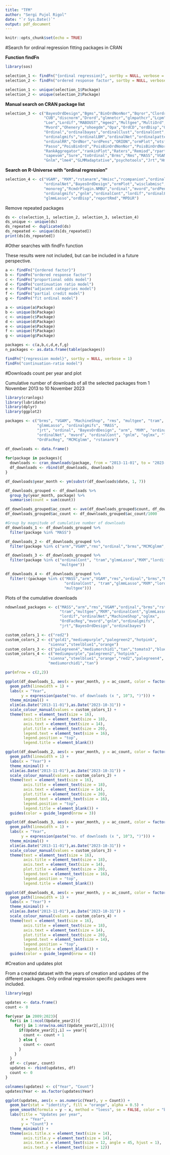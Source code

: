 ---
title: "TFM"
author: "Sergi Pujol Rigol"
date: "`r Sys.Date()`"
output: pdf_document
---

```{r, include=FALSE}
knitr::opts_chunk$set(echo = TRUE)
```

#Search for ordinal regression fitting packages in CRAN 

**Function findFn**

```{r}
library(sos)

selection_1 <- findFn("{ordinal regression}", sortby = NULL, verbose = 1)
selection_2 <- findFn("ordered response factor", sortby = NULL, verbose = 1)

selection_1 <- unique(selection_1$Package)
selection_2 <- unique(selection_2$Package)
```

**Manual search on CRAN package list**

```{r}
selection_3 <- c("BayesOrdDesign","Bgms","BinOrdNonNor","Bqror","Clordr","Crov",
                 "CUB","discnorm","Drord","glmnetcr","glmpathcr","Lcpm","Lmmot",
                 "Loe","Lordif","MABOUST","mgee2","Multgee","MultiOrd","MultOrdRS",
                 "Mvord","Ohenery","ohoegdm","Opa","OrdCD","ordDisp","Ordgam",
                 "Ordinal","ordinalbayes","ordinalClust","ordinalCont","ordinalForest",
                 "ordinalgmifs","ordinalLBM","ordinalNet","ordinalpattern",
                 "ordinalRR","OrdNor","ordPens","ORION","ormPlot","otsfeatures",
                 "Passo","PoisBinOrd","PoisBinOrdNonNor","PoisBinOrdNor",
                 "RankAggregator","rankinPlot","Raters","Remiod","rpartScore",
                 "sapevom","Sure","toOrdinal","Brms","Rms","MASS","VGAM","MXM",
                 "Gnlm","lme4","GLMMadaptative","psychotools","Jrt","Hmisc","Splus2R")
```

**Search on R-Universe with "ordinal regression"**

```{r}
selection_4 <- c("VGAM", "MXM","rstanarm","Hmisc","rcompanion","ordinalbayes",
                 "ordinalNet","BayesOrdDesign","ormPlot","wisclabmisc",
                 "monoreg","RcmdrPlugin.NMBU","ordinal","mvord","ordPens",
                 "ordinalgmifs","gnlm","ordinalCont","lordif","ordinalForest",
                 "glmmLasso","ordDisp","reportRmd","MPDiR")
```

Remove repeated packages

```{r}
ds <- c(selection_1, selection_2, selection_3, selection_4)
ds_unique <- unique(ds)
ds_repeated <- duplicated(ds)
ds_repeated <- unique(ds[ds_repeated])
print(ds[ds_repeated])
```

#Other searches with findFn function

These results were not included, but can be included in a future perspective.

```{r}
a <- findFn("{ordered factor}")
b <- findFn("ordered response factor")
c <- findFn("proportional odds model")
d <- findFn("continuation ratio model")
e <- findFn("adjacent categories model")
f <- findFn("partial credit model")
g <- findFn("fit ordinal model")

a <- unique(a$Package)
b <- unique(b$Package)
c <- unique(c$Package)
d <- unique(d$Package)
e <- unique(e$Package)
f <- unique(f$Package)
g <- unique(g$Package)

packages <- c(a,b,c,d,e,f,g)
n_packages <- as.data.frame(table(packages))

findFn("{regression model}", sortby = NULL, verbose = 1)
findFn("continuation-ratio model")
```

#Downloads count per year and plot

Cumulative number of downloads of all the selected packages from 1 November 2013 to 10 November 2023

```{r}
library(cranlogs)
library(lubridate)
library(dplyr)
library(ggplot2)

packages <- c("brms", "VGAM", "MachineShop", "rms", "multgee", "tram", 
              "glmmLasso", "ordinalgmifs", "MASS", 
              "jrt", "ordinal", "BayesOrdDesign", "arm", "MXM", "ordinalbayes",
              "ordinalNet", "mvord", "ordinalCont", "gnlm", "oglmx", "lordif",
              "OrdFacReg", "MCMCglmm", "rstanarm")

df_downloads <- data.frame()
  
for(package in packages){
  downloads <- cran_downloads(package, from = "2013-11-01", to = "2023-11-01")
  df_downloads <- rbind(df_downloads, downloads)
}

df_downloads$year_month <- ym(substr(df_downloads$date, 1, 7))

df_downloads_grouped <- df_downloads %>%
  group_by(year_month, package) %>%
  summarise(count = sum(count))

df_downloads_grouped$ac_count <- ave(df_downloads_grouped$count, df_downloads_grouped$package, FUN = cumsum)
df_downloads_grouped$ac_count <- df_downloads_grouped$ac_count/1000

#Group by magnitude of cumulative number of downloads
df_downloads_1 <- df_downloads_grouped %>%
  filter(package %in% "MASS")

df_downloads_2 <- df_downloads_grouped %>%
  filter(package %in% c("arm","VGAM","rms","ordinal","brms","MCMCglmm","rstanarm"))

df_downloads_3 <- df_downloads_grouped %>%
  filter(package %in% c("ordinalCont", "tram","glmmLasso","MXM","lordif",
                        "multgee"))

df_downloads_4 <- df_downloads_grouped %>%
  filter(!(package %in% c("MASS","arm","VGAM","rms","ordinal","brms","MCMCglmm","rstanarm",
                          "ordinalCont", "tram","glmmLasso","MXM","lordif",
                          "multgee")))
```

Plots of the cumulative downloads

```{r, fig.height=5, fig.width=5.5}
ndownload_packages <- c("MASS","arm","rms","VGAM","ordinal","brms","rstanarm","MCMCglmm",
                        "tram","multgee","MXM","ordinalCont","glmmLasso",
                        "lordif","ordinalNet","MachineShop","oglmx",
                        "OrdFacReg","mvord","gnlm","ordinalgmifs",
                        "jrt","BayesOrdDesign","ordinalbayes")

custom_colors_1 <- c("red2")
custom_colors_2 <- c("gold1","mediumpurple","palegreen2","hotpink",
                   "sienna","steelblue1","orange")
custom_colors_3 <- c("palegreen4","mediumorchid1","tan","tomato3","blue4","gold1")
custom_colors_4 <- c("mediumpurple","palegreen2","hotpink",
                   "sienna","steelblue1","orange","red2","palegreen4",
                   "mediumorchid1","tan")

par(mfrow = c(2,2))

ggplot(df_downloads_1, aes(x = year_month, y = ac_count, color = factor(package, levels = ndownload_packages))) +
  geom_path(linewidth = 1) +
  labs(x = "Year",
       y = expression(paste("no. of downloads (x ", 10^3, ")"))) +
  theme_minimal() +
  xlim(as.Date("2013-11-01"),as.Date("2023-10-31")) +
  scale_colour_manual(values = custom_colors_1) +
  theme(text = element_text(size = 16), 
        axis.title = element_text(size = 18), 
        axis.text = element_text(size = 14), 
        plot.title = element_text(size = 20), 
        legend.text = element_text(size = 16),
        legend.position = "top",
        legend.title = element_blank())

ggplot(df_downloads_2, aes(x = year_month, y = ac_count, color = factor(package, levels = ndownload_packages))) +
  geom_path(linewidth = 1) +
  labs(x = "Year") +
  theme_minimal() +
  xlim(as.Date("2013-11-01"),as.Date("2023-10-31")) +
  scale_colour_manual(values = custom_colors_2) +
  theme(text = element_text(size = 16), 
        axis.title = element_text(size = 18), 
        axis.text = element_text(size = 14), 
        plot.title = element_text(size = 20), 
        legend.text = element_text(size = 16),
        legend.position = "top",
        legend.title = element_blank()) +
  guides(color = guide_legend(nrow = 3))

ggplot(df_downloads_3, aes(x = year_month, y = ac_count, color = factor(package, levels = ndownload_packages))) +
  geom_path(linewidth = 1) +
  labs(x = "Year",
       y = expression(paste("no. of downloads (x ", 10^3, ")"))) +
  theme_minimal() +
  xlim(as.Date("2013-11-01"),as.Date("2023-10-31")) +
  scale_colour_manual(values = custom_colors_3) +
  theme(text = element_text(size = 16), 
        axis.title = element_text(size = 18), 
        axis.text = element_text(size = 14), 
        plot.title = element_text(size = 20), 
        legend.text = element_text(size = 16),
        legend.position = "top",
        legend.title = element_blank())

ggplot(df_downloads_4, aes(x = year_month, y = ac_count, color = factor(package, levels = ndownload_packages))) +
  geom_path(linewidth = 1) +
  labs(x = "Year") +
  theme_minimal() +
  xlim(as.Date("2013-11-01"),as.Date("2023-10-31")) +
  scale_colour_manual(values = custom_colors_4) +
  theme(text = element_text(size = 16), 
        axis.title = element_text(size = 18), 
        axis.text = element_text(size = 14), 
        plot.title = element_text(size = 20), 
        legend.text = element_text(size = 14),
        legend.position = "top",
        legend.title = element_blank()) +
  guides(color = guide_legend(nrow = 4))
```

#Creation and updates plot

From a created dataset with the years of creation and updates of the different packages. Only ordinal regression specific packages were included.

```{r}
library(egg)

updates <- data.frame()
count <- 0

for(year in 2009:2023){
  for(i in 1:ncol(Update_year2)){
    for(j in 1:nrow(na.omit(Update_year2[,i]))){
      if(Update_year2[j,i] == year){
        count <- count + 1
      } else {
        count <- count
      }
    }
  }
  df <- c(year, count)
  updates <- rbind(updates, df)
  count <- 0
}

colnames(updates) <- c("Year", "Count")
updates$Year <- as.factor(updates$Year)

ggplot(updates, aes(x = as.numeric(Year), y = Count)) +
  geom_bar(stat = "identity", fill = "orange", alpha = 0.5) +
  geom_smooth(formula = y ~ x, method = "loess", se = FALSE, color = "black") +
  labs(title = "Updates per year",
       x = "Year",
       y = "Count") +
  theme_minimal() +
  theme(axis.title.x = element_text(size = 14),
        axis.title.y = element_text(size = 14),
        axis.text.x = element_text(size = 12, angle = 45, hjust = 1),
        axis.text.y = element_text(size = 12))
```
